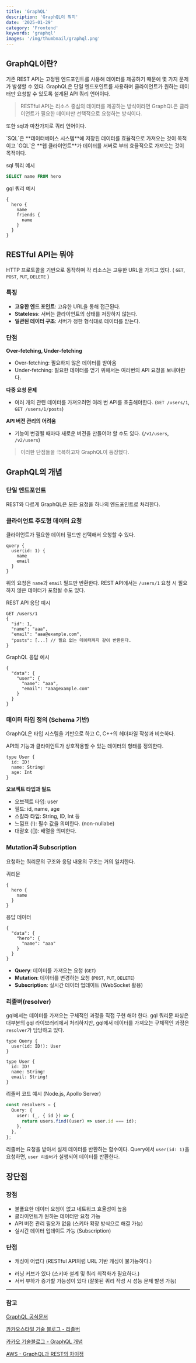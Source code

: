 ```yaml
---
title: 'GraphQL'
description: 'GraphQL이 뭐지'
date: '2025-01-29'
category: 'Frontend'
keywords: 'graphql'
images: '/img/thumbnail/graphql.png'
---
```



## GraphQL이란?

기존 REST API는 고정된 엔드포인트를 사용해 데이터를 제공하기 때문에 몇 가지 문제가 발생할 수 있다.
GraphQL은 단일 엔드포인트를 사용하며 클라이언트가 원하는 데이터만 요청할 수 있도록 설계된 API 쿼리 언어이다.

> RESTful API는 리소스 중심의 데이터를 제공하는 방식이라면 GraphQL은 클라이언트가 필요한 데이터만 선택적으로 요청하는 방식이다.

또한 sql과 마찬가지로 쿼리 언어이다.

<Toggle summary="gql(GraphQL)과 spl의 차이">
  `SQL`은 **데이터베이스 시스템**에 저장된 데이터를 효율적으로 가져오는 것이
  목적이고 `GQL`은 **웹 클라이언트**가 데이터를 서버로 부터 효율적으로 가져오는
  것이 목적이다.

sql 쿼리 예시

```sql
SELECT name FROM hero
```

gql 쿼리 예시

```gql
{
  hero {
    name
    friends {
      name
    }
  }
}
```

</Toggle>

## RESTful API는 뭐야

HTTP 프로토콜을 기반으로 동작하며 각 리소스는 고유한 URL을 가지고 있다. ( `GET`, `POST`, `PUT`, `DELETE` )

### 특징

- **고유한 엔드 포인트**: 고유한 URL을 통해 접근된다.
- **Stateless**: 서버는 클라이언트의 상태를 저장하지 않는다.
- **일관된 데이터 구조**: 서버가 정한 형식대로 데이터를 받는다.

### 단점

**Over-fetching, Under-fetching**

- Over-fetching: 필요하지 않은 데이터를 받아옴
- Under-fetching: 필요한 데이터를 얻기 위해서는 여러번의 API 요청을 보내야한다.

**다중 요청 문제**

- 여러 개의 관련 데이터를 가져오려면 여러 번 API를 호출해야한다. (`GET /users/1`, `GET /users/1/posts`)

**API 버전 관리의 어려움**

- 기능이 변경될 때마다 새로운 버전을 만들어야 할 수도 있다. (`/v1/users`, `/v2/users`)

> 이러한 단점들을 극복하고자 GraphQL이 등장했다.

## GraphQL의 개념

### 단일 엔드포인트

REST와 다르게 GraphQL은 모든 요청을 하나의 엔드포인트로 처리한다.

### 클라이언트 주도형 데이터 요청

클라이언트가 필요한 데이터 필드만 선택해서 요청할 수 있다.

```gql
query {
  user(id: 1) {
    name
    email
  }
}
```

위의 요청은 `name`과 `email` 필드만 반환한다. REST API에서는 `/users/1` 요청 시 필요하지 않은 데이터가 포함될 수도 있다.

REST API 응답 예시

```http
GET /users/1
{
  "id": 1,
  "name": "aaa",
  "email": "aaa@example.com",
  "posts": [...] // 필요 없는 데이터까지 같이 반환된다.
}
```

GraphQL 응답 예시

```gql
{
  "data": {
    "user": {
      "name": "aaa",
      "email": "aaa@example.com"
    }
  }
}
```

### 데이터 타입 정의 (Schema 기반)

GraphQL은 타입 시스템을 기반으로 하고
C, C++의 헤더파일 작성과 비슷하다.

API의 기능과 클라이언트가 상호작용할 수 있는 데이터의 형태를 정의한다.

```gql
type User {
  id: ID!
  name: String!
  age: Int
}
```

**오브젝트 타입과 필드**

- 오브젝트 타입: user
- 필드: id, name, age
- 스칼라 타입: String, ID, Int 등
- 느낌표 (!): 필수 값을 의미한다. (non-nullabe)
- 대괄호 ([]): 배열을 의미한다.

### Mutation과 Subscription

<Toggle summary="쿼리 / 뮤테이션">

요청하는 쿼리문의 구조와 응답 내용의 구조는 거의 일치한다.

쿼리문

```gql
{
  hero {
    name
  }
}
```

응답 데이터

```gql
{
  "data": {
    "hero": {
      "name": "aaa"
    }
  }
}
```

</Toggle>

- **Query**: 데이터를 가져오는 요청 (`GET`)
- **Mutation**: 데이터를 변경하는 요청 (`POST`, `PUT`, `DELETE`)
- **Subscription**: 실시간 데이터 업데이트 (WebSocket 활용)

<SpeechBubble text="Tanstack Query의 Query, Mutation 개념과 비슷한 것 같다." />

### 리졸버(resolver)

gql에서는 데이터를 가져오는 구체적인 과정을 직접 구현 해야 한다. gql 쿼리문 파싱은 대부분의 gql 라이브러리에서 처리하지만, gql에서 데이터를 가져오는 구체적인 과정은 `resolver`가 담당하고 있다.

```gql
type Query {
  user(id: ID!): User
}

type User {
  id: ID!
  name: String!
  email: String!
}
```

리졸버 코드 예시 (Node.js, Apollo Server)

```ts
const resolvers = {
  Query: {
    user: (_, { id }) => {
      return users.find((user) => user.id === id);
    },
  },
};
```

리졸버는 요청을 받아서 실제 데이터를 반환하는 함수이다.
Query에서 `user(id: 1)`을 요청하면, `user 리졸버`가 실행되어 데이터를 반환한다.

<SpeechBubble text="리졸버는 필드 요청이 들어온 경우 그 값을 제공하는 역할이고 필드마다 리졸버가 모두 있어야 하는 것 같다." />

## 장단점

### 장점

- 불푤요한 데이터 요청이 없고 네트워크 효율성이 높음
- 클라이언트가 원하는 데이터만 요청 가능
- API 버전 관리 필요가 없음 (스키마 확장 방식으로 해결 가능)
- 실시간 데이터 업데이트 가능 (Subscription)

### 단점

- 캐싱이 어렵다 (RESTful API처럼 URL 기반 캐싱이 불가능하다.)

<SpeechBubble text="REST API에서는 고정된 엔드포인트가 있어서 CDN이나 브라우저 캐싱이 가능하지만 GraphQL은 요청마다 쿼리 내용이 달라질 수 있어 URL 기반 캐싱이 어렵다." />

- 러닝 커브가 있다 (스키마 설계 및 쿼리 최적화가 필요하다.)
- 서버 부하가 증가할 가능성이 있다 (잘못된 쿼리 작성 시 성능 문제 발생 가능)

<hr />

### 참고

[GraphQL 공식문서](https://graphql.org/learn/)

[카카오스타일 기술 블로그 - 리졸버](https://devblog.kakaostyle.com/ko/2022-11-09-1-understanding-graphql-3-understanding-resolver/)

[카카오 기술블로그 - GraphQL 개념](https://tech.kakao.com/posts/364)

[AWS - GraphQL과 REST의 차이점](https://aws.amazon.com/ko/compare/the-difference-between-graphql-and-rest/)
